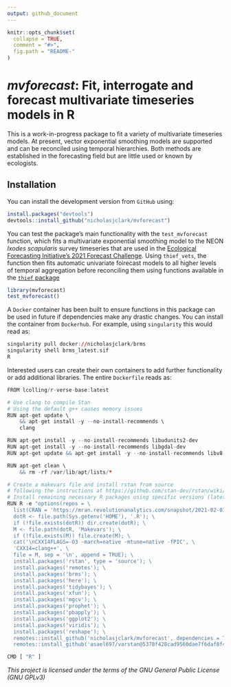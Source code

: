 ```yaml
---
output: github_document
---
```


<!-- README.md is generated from README.Rmd. Please edit that file -->

```r
knitr::opts_chunk$set(
  collapse = TRUE,
  comment = "#>",
  fig.path = "README-"
)
```

*mvforecast*: Fit, interrogate and forecast multivariate timeseries models in R
================
This is a work-in-progress package to fit a variety of multivariate timeseries models. At present, vector exponential smoothing models are supported and can be reconciled using temporal hierarchies. Both methods are established in the forecasting field but are little used or known by ecologists.

## Installation

You can install the development version from `GitHub` using:

```r
install.packages("devtools")
devtools::install_github("nicholasjclark/mvforecast")
```

You can test the package's main functionality with the `test_mvforecast` function, which fits a multivariate exponential smoothing model to the NEON *Ixodes scapularis* survey timeseries that are used in the [Ecological Forecasting Initiative's 2021 Forecast Challenge](https://ecoforecast.org/efi-rcn-forecast-challenges/). Using `thief_vets`, the function then fits automatic univariate foirecast models to all higher levels of temporal aggregation before reconciling them using functions available in the [`thief` package](http://pkg.robjhyndman.com/thief/)
```r
library(mvforecast)
test_mvforecast()
```

A `Docker` container has been built to ensure functions in this package can be used in future if dependencies make any drastic changes. You can install the container from `Dockerhub`. For example, using `singularity` this would read as:
```r
singularity pull docker://nicholasjclark/brms
singularity shell brms_latest.sif
R
```

Interested users can create their own containers to add further functionality or add additional libraries. The entire `Dockerfile` reads as:
```r
FROM lcolling/r-verse-base:latest

# Use clang to compile Stan
# Using the default g++ causes memory issues
RUN apt-get update \
    && apt-get install -y --no-install-recommends \
    clang

RUN apt-get install -y --no-install-recommends libudunits2-dev
RUN apt-get install -y --no-install-recommends libgdal-dev
RUN apt-get update && apt-get install -y --no-install-recommends libv8-dev

RUN apt-get clean \
    && rm -rf /var/lib/apt/lists/*

# Create a makevars file and install rstan from source
# following the instructions at https://github.com/stan-dev/rstan/wiki/Installing-RStan-on-Linux
# Install remaining necessary R packages using specific versions (latest as of February 2021)
RUN R -e "options(repos = \
  list(CRAN = 'https://mran.revolutionanalytics.com/snapshot/2021-02-01/')); \
  dotR <- file.path(Sys.getenv('HOME'), '.R'); \
  if (!file.exists(dotR)) dir.create(dotR); \
  M <- file.path(dotR, 'Makevars'); \
  if (!file.exists(M)) file.create(M); \
  cat('\nCXX14FLAGS=-O3 -march=native -mtune=native -fPIC', \
  'CXX14=clang++', \
  file = M, sep = '\n', append = TRUE); \
  install.packages('rstan', type = 'source'); \
  install.packages('remotes'); \
  install.packages('brms'); \
  install.packages('here'); \
  install.packages('tidybayes'); \
  install.packages('xfun'); \
  install.packages('mgcv'); \
  install.packages('prophet'); \
  install.packages('pbapply'); \
  install.packages('ggplot2'); \
  install.packages('viridis'); \
  install.packages('reshape'); \
  remotes::install_github('nicholasjclark/mvforecast', dependencies = TRUE); \
  remotes::install_github('asael697/varstan@5378f428cad9560dae7f6daf8f431113f19a2019', dependencies = TRUE)"

CMD [ "R" ]
```

*This project is licensed under the terms of the GNU General Public License (GNU GPLv3)*
